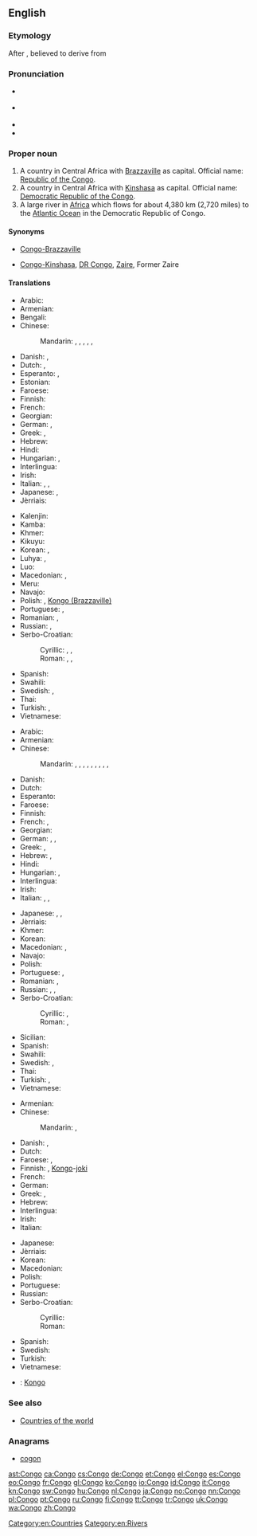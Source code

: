 ==English==

===Etymology===
After {{w|Kongo}}, believed to derive from {{etyl|kg|en}} {{term|nkongo||hunters|lang=kg}}

===Pronunciation===
* {{a|RP}} {{IPA|/ˈkɒŋɡəʊ/}}
* {{a|US}} {{IPA|/ˈkɑːŋɡoʊ/}}
* {{audio|en-us-Congo.ogg|Audio (US)}}
* {{rhymes|ɒŋɡəʊ}}

===Proper noun===
{{en-proper noun}}
{{wikipedia}}

# A country in Central Africa with [[Brazzaville]] as capital. Official name: [[Republic of the Congo]].
# A country in Central Africa with [[Kinshasa]] as capital. Official name: [[Democratic Republic of the Congo]].
# A large river in [[Africa]] which flows for about 4,380 km (2,720 miles) to the [[Atlantic Ocean]] in the Democratic Republic of Congo.

====Synonyms====
* {{sense|country with Brazzaville as capital}} [[Congo-Brazzaville]]
* {{sense|country with Kinshasa as capital}} [[Congo-Kinshasa]], [[DR Congo]], {{qualifier|formerly}} [[Zaire]], Former Zaire

====Translations====
{{trans-top|country with Brazzaville as capital}}
* Arabic: {{t|ar|الكونغو|m|tr=al-kuunghu}}
* Armenian: {{t|hy|Կոնգո|tr=Kongo}}
* Bengali: {{t|bn|কঙ্গো}}
* Chinese:
*: Mandarin: {{t|cmn|剛果布|sc=Hani}}, {{t|cmn|刚果布|tr=Gāngguǒ-Bù|sc=Hani}}, {{t|cmn|剛果|sc=Hani}}, {{t+|cmn|刚果|tr=Gāngguǒ|sc=Hani}}, {{t|cmn|剛果共和國|sc=Hani}}, {{t|cmn|刚果共和国|tr=Gāngguǒ gònghéguó|sc=Hani}}
* Danish: {{t|da|Congo}}, {{t|da|Republikken Congo}}
* Dutch: {{t+|nl|Kongo}}, {{t+|nl|Kongo-Brazzaville}}
* Esperanto: {{t|eo|Kongo-Brazavilo}}, {{t|eo|Kongolo-Brazavilo}}
* Estonian: {{t+|et|Kongo}}
* Faroese: {{t|fo|Kongo-Brazzaville|n}}
* Finnish: {{t+|fi|Kongo}}
* French: {{t+|fr|Congo|m}}
* Georgian: {{t|ka|კონგო|tr=kʼongo|sc=Geor}}
* German: {{t+|de|Kongo|m}}, {{t+|de|Republik Kongo|f}}
* Greek: {{t|el|Δημοκρατία του Κογγό}}, {{t+|el|Δημοκρατία του Κονγκό|tr=Dimokratía tou Kongó|f}}
* Hebrew: {{t|he|קונגו|tr=qongo}}
* Hindi: {{t|hi|कांगो|tr=kāṅgō}}
* Hungarian: {{t+|hu|Kongó}}, {{t+|hu|Kongói Köztársaság}}
* Interlingua: {{t|ia|Congo}}
* Irish: {{t|ga|Poblacht an Chongó|f}}
* Italian: {{t+|it|Congo}}, {{t|it|Repubblica del Congo}}, {{t|it|Congo-Brazzaville}}
* Japanese: {{t|ja|コンゴ|tr=Kongo}}, {{t|ja|コンゴ共和国|tr=Kongo kyōwakoku}}
* Jèrriais: {{t|roa-jer|Congo|m}}
{{trans-mid}}
* Kalenjin: {{t|kln|Kongo}}
* Kamba: {{t|kam|Kongo}}
* Khmer: {{t|km|កុងហ្គោ|tr=kong go|sc=Khmr}}
* Kikuyu: {{t|ki|Kongo}}
* Korean: {{t+|ko|콩고|tr=Konggo|sc=Hang}}, {{t|ko|콩고 공화국|tr=Konggo gonghwaguk|sc=Hang}}
* Luhya: {{t|luy|Amerika}}, {{t|luy|Kongo}}
* Luo: {{t|luo|Kongo}}
* Macedonian: {{t|mk|Конго-Бразавил|m|tr=Kóngo-Brázavil}}, {{t|mk|Република Конго|f|tr=Repúblika Kóngo}}
* Meru: {{t|mer|Kongo}}
* Navajo: {{t|nv|Kéyah Káango Náhookǫsjí Siʼánígíí}}
* Polish: {{t+|pl|Kongo}}, [[Kongo (Brazzaville)]] {{qualifier|colloquial}}
* Portuguese: {{t+|pt|Congo-Brazzaville}}, {{t+|pt|República do Congo|f}}
* Romanian: {{t|ro|Congo}}, {{t|ro|Congo Brazzaville}}
* Russian: {{t+|ru|Конго|m|tr=Kóngo}}, {{t+|ru|Республика Конго|f|tr=Respúblika Kóngo}}
* Serbo-Croatian:
*: Cyrillic: {{t|sh|Конго|m}}, {{t|sh|Конго-Бразавил|m}}, {{t|sh|Република Конго|f}}
*: Roman: {{t|sh|Kongo|m}}, {{t|sh|Kongo-Brazavil|m}}, {{t|sh|Republika Kongo|f}}
* Spanish: {{t+|es|Congo|m}}
* Swahili: {{t|sw|Jamhuri ya Kongo}}
* Swedish: {{t+|sv|Kongo-Brazzaville}}, {{t+|sv|Republiken Kongo}}
* Thai: {{t+|th|คองโก|tr=kong-goh}}
* Turkish: {{t+|tr|Kongo}}, {{t+|tr|Kongo Cumhuriyeti}}
* Vietnamese: {{t|vi|Congo}}
{{trans-bottom}}

{{trans-top|country with Kinshasa as capital}}
* Arabic: {{t|ar|الكونغو|m|tr=al-kuunghu}}
* Armenian: {{t|hy|Կոնգո|tr=Kongo}}
* Chinese:
*: Mandarin: {{t|cmn|剛果金|sc=Hani}}, {{t|cmn|刚果金|tr=Gāngguǒ-Jīn|sc=Hani}}, {{t|cmn|剛果|sc=Hani}}, {{t+|cmn|刚果|tr=Gāngguǒ|sc=Hani}}, {{t|cmn|民主剛果|sc=Hani}}, {{t|cmn|民主刚果|tr=Mínzhǔ Gāngguǒ|sc=Hani}}, {{t+|cmn|剛果民主共和國|sc=Hani}}, {{t|cmn|刚果民主共和国|tr=Gāngguǒ mínzhǔ gònghéguó|sc=Hani}}, {{t|cmn|扎伊爾|sc=Hani}}, {{t+|cmn|扎伊尔|tr=Zháyī'ěr|sc=Hani}}
* Danish: {{t+|da|Demokratiske Republik Congo}}
* Dutch: {{t+|nl|Kongo}}
* Esperanto: {{t|eo|Kongo-Kinŝasa}}
* Faroese: {{t|fo|Kongo-Kinshasa|n}}
* Finnish: {{t+|fi|Kongo}}
* French: {{t+|fr|Congo|m}}, {{t+|fr|Zaïre|m}}
* Georgian: {{t|ka|კონგო|tr=kʼongo|sc=Geor}}
* German: {{t+|de|Kongo|m}}, {{t+|de|Demokratische Republik Kongo|f}}, {{t|de|Zaire}}
* Greek: {{t|el|Λαϊκή Δημοκρατία του Κογγό}}, {{t+|el|Λαϊκή Δημοκρατία του Κονγκό|tr=Laïkí Dimokratía tou Kongó|f}}
* Hebrew: {{t|he|קונגו|tr=qongo}}, {{t|he|הרפובליקה הדמוקרטית של קונגו|tr=ha'republiqa ha'demoqrat'it shel qongo}}
* Hindi: {{t|hi|कांगो|tr=kāṅgō}}
* Hungarian: {{t+|hu|Kongó}}, {{t+|hu|Kongói Demokratikus Köztársaság}}
* Interlingua: {{t|ia|Congo}}
* Irish: {{t|ga|Poblacht Dhaonlathach an Chongó|f}}
* Italian: {{t+|it|Congo}}, {{t|it|Repubblica Democratica del Congo}}, {{t|it|Congo-Kinshasa}}
{{trans-mid}}
* Japanese: {{t|ja|コンゴ|tr=Kongo}}, {{t|ja|コンゴ民主共和国|tr=Kongo minshu kyōwakoku}}, {{t|ja|ザイール|tr=Zaīru}}
* Jèrriais: {{t|roa-jer|Congo|m}}
* Khmer: {{t|km|កុងហ្គោ|tr=kong go|sc=Khmr}}
* Korean: {{t+|ko|콩고|tr=Konggo|sc=Hang}}
* Macedonian: {{t|mk|Конго-Киншаса|tr=Kóngo-Kinšása}}, {{t|mk|Демократска Република Конго|f|tr=Demókratska Repúblika Kóngo}}
* Navajo: {{t|nv|Kéyah Káango Shádiʼááhjí Siʼánígíí}}
* Polish: {{t+|pl|Demokratyczna Republika Konga|f}}
* Portuguese: {{t+|pt|Congo-Kinshasa}}, {{t+|pt|República Democrática do Congo|f}}
* Romanian: {{t|ro|Congo}}, {{t|ro|Congo Kinshasa}}
* Russian: {{t+|ru|Конго|m|tr=Kóngo}}, {{t|ru|Заир|m|tr=Zaír}}, {{t|ru|Демократическая Республика Конго|f|tr=Demokratíčeskaja Respúblika Kóngo}}
* Serbo-Croatian:
*: Cyrillic: {{t|sh|Конго-Киншаса|f}}, {{t|sh|Демократска Република Конго|f}}
*: Roman: {{t|sh|Kongo-Kinšasa|f}}, {{t|sh|Demokratska Republika Kongo|f}}
* Sicilian: {{t|scn|Concu|m}}
* Spanish: {{t+|es|República Democrática del Congo|f}}
* Swahili: {{t+|sw|Jamhuri ya Kidemokrasia ya Kongo}}
* Swedish: {{t+|sv|Kongo-Kinshasa}}, {{t+|sv|Demokratiska Republiken Kongo}}
* Thai: {{t+|th|คองโก|tr=kong-goh}}
* Turkish: {{t+|tr|Kongo}}, {{t+|tr|Demokratik Kongo Cumhuriyeti}}
* Vietnamese: {{t|vi|Congo}}
{{trans-bottom}}

{{trans-top|river}}
* Armenian: {{t|hy|Կոնգո|tr=Kongo}}
* Chinese:
*: Mandarin: {{t|cmn|剛果河|sc=Hani}}, {{t+|cmn|刚果河|tr=Gāngguǒ hé|sc=Hani}}
* Danish: {{t|da|Congofloden}}, {{t|da|Zaïrefloden}}
* Dutch: {{t+|nl|Kongo}}
* Faroese: {{t|fo|Kongo|f}}, {{t|fo|Kongoá|f}}
* Finnish: {{t+|fi|Kongo}}, [[Kongo#Finnish|Kongo]]-[[joki]]
* French: {{t+|fr|Congo|m}}
* German: {{t+|de|Kongo|m}}
* Greek: {{t|el|Κόγγο|m}}, {{t|el|Κόνγκο|tr=Kongó|m}}
* Hebrew: {{t|he|קונגו|tr=qongo}}
* Interlingua: {{t|ia|Congo}}
* Irish: {{t|ga|Congó|m|alt=An Congó}}
* Italian: {{t+|it|Congo}}
{{trans-mid}}
* Japanese: {{t|ja|コンゴ川|tr=Kongo-gawa}}
* Jèrriais: {{t|roa-jer|Congo|m}}
* Korean: {{t|ko|콩고 강|tr=Konggo gang|sc=Hang}}
* Macedonian: {{t|mk|Конго|n|tr=Kóngo}}
* Polish: {{t+|pl|Kongo|n}}
* Portuguese: {{t+|pt|Congo|m}}
* Russian: {{t+|ru|Конго|m|tr=Kóngo}}
* Serbo-Croatian:
*: Cyrillic: {{t|sh|Конго|m}}
*: Roman: {{t|sh|Kongo|m}}
* Spanish: {{t+|es|Congo|m}}
* Swedish: {{t+|sv|Kongo}}
* Turkish: {{t+|tr|Kongo}}
* Vietnamese: {{t|vi|sông Congo}}
{{trans-bottom}}

{{checktrans-top}}
* {{ttbc|br}}: [[Kongo#Breton|Kongo]]
{{trans-bottom}}

===See also===
* [[Appendix:Countries of the world|Countries of the world]]

===Anagrams===
* [[cogon#English|cogon]]

[[Category:en:Countries]]
[[Category:en:Rivers]]

[[ast:Congo]]
[[ca:Congo]]
[[cs:Congo]]
[[de:Congo]]
[[et:Congo]]
[[el:Congo]]
[[es:Congo]]
[[eo:Congo]]
[[fr:Congo]]
[[gl:Congo]]
[[ko:Congo]]
[[io:Congo]]
[[id:Congo]]
[[it:Congo]]
[[kn:Congo]]
[[sw:Congo]]
[[hu:Congo]]
[[nl:Congo]]
[[ja:Congo]]
[[no:Congo]]
[[nn:Congo]]
[[pl:Congo]]
[[pt:Congo]]
[[ru:Congo]]
[[fi:Congo]]
[[tt:Congo]]
[[tr:Congo]]
[[uk:Congo]]
[[wa:Congo]]
[[zh:Congo]]